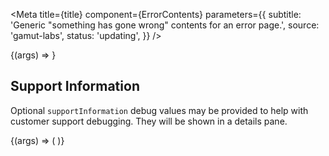 
<Meta
  title={title}
  component={ErrorContents}
  parameters={{
    subtitle: 'Generic "something has gone wrong" contents for an error page.',
    source: 'gamut-labs',
    status: 'updating',
  }}
/>

<Canvas>
  <Story name="ErrorContents">{(args) => <ErrorContents {...args} />}</Story>
</Canvas>

<PropsTable story="ErrorContents" />

## Support Information

Optional `supportInformation` debug values may be provided to help with customer support debugging.
They will be shown in a details pane.

<Canvas>
  <Story name="SupportInformation">
    {(args) => (
      <ErrorContents
        {...args}
        supportInformation={[
          ['User ID', 'abc123'],
          ['Timestamp', '123456789'],
        ]}
      />
    )}
  </Story>
</Canvas>
